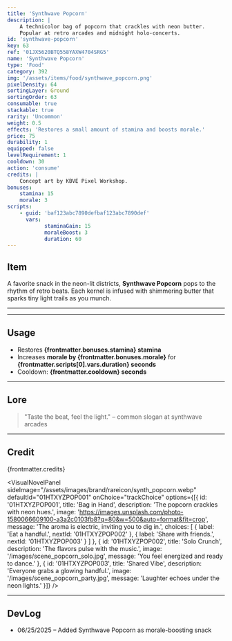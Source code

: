 ```yaml
---
title: 'Synthwave Popcorn'
description: |
    A technicolor bag of popcorn that crackles with neon butter.
    Popular at retro arcades and midnight holo-concerts.
id: 'synthwave-popcorn'
key: 63
ref: '01JX5620BTQ558YAXW4704SRG5'
name: 'Synthwave Popcorn'
type: 'Food'
category: 392
img: '/assets/items/food/synthwave_popcorn.png'
pixelDensity: 64
sortingLayer: Ground
sortingOrder: 63
consumable: true
stackable: true
rarity: 'Uncommon'
weight: 0.5
effects: 'Restores a small amount of stamina and boosts morale.'
price: 75
durability: 1
equipped: false
levelRequirement: 1
cooldown: 30
action: 'consume'
credits: |
    Concept art by KBVE Pixel Workshop.
bonuses:
    stamina: 15
    morale: 3
scripts:
    - guid: 'baf123abc7890defbaf123abc7890def'
      vars:
            staminaGain: 15
            moraleBoost: 3
            duration: 60
---
```



## Item

A favorite snack in the neon-lit districts, **Synthwave Popcorn** pops to the rhythm of retro beats.
Each kernel is infused with shimmering butter that sparks tiny light trails as you munch.

---

<ItemDBPanel data={frontmatter} />

---

## Usage

- Restores **{frontmatter.bonuses.stamina} stamina**
- Increases **morale by {frontmatter.bonuses.morale}** for **{frontmatter.scripts[0].vars.duration} seconds**
- Cooldown: **{frontmatter.cooldown} seconds**

---

## Lore

> "Taste the beat, feel the light." – common slogan at synthwave arcades

---

## Credit

{frontmatter.credits}

<VisualNovelPanel
  sideImage="/assets/images/brand/rareicon/synth_popcorn.webp"
  defaultId="01HTXYZPOP001"
  onChoice="trackChoice"
  options={[{
    id: '01HTXYZPOP001',
    title: 'Bag in Hand',
    description: 'The popcorn crackles with neon hues.',
    image: 'https://images.unsplash.com/photo-1580066609100-a3a2c0103fb8?q=80&w=500&auto=format&fit=crop',
    message: 'The aroma is electric, inviting you to dig in.',
    choices: [
      { label: 'Eat a handful.', nextId: '01HTXYZPOP002' },
      { label: 'Share with friends.', nextId: '01HTXYZPOP003' }
    ]
  },
  {
    id: '01HTXYZPOP002',
    title: 'Solo Crunch',
    description: 'The flavors pulse with the music.',
    image: '/images/scene_popcorn_solo.jpg',
    message: 'You feel energized and ready to dance.'
  },
  {
    id: '01HTXYZPOP003',
    title: 'Shared Vibe',
    description: 'Everyone grabs a glowing handful.',
    image: '/images/scene_popcorn_party.jpg',
    message: 'Laughter echoes under the neon lights.'
  }]}
/>

---

## DevLog

- 06/25/2025 – Added Synthwave Popcorn as morale-boosting snack
